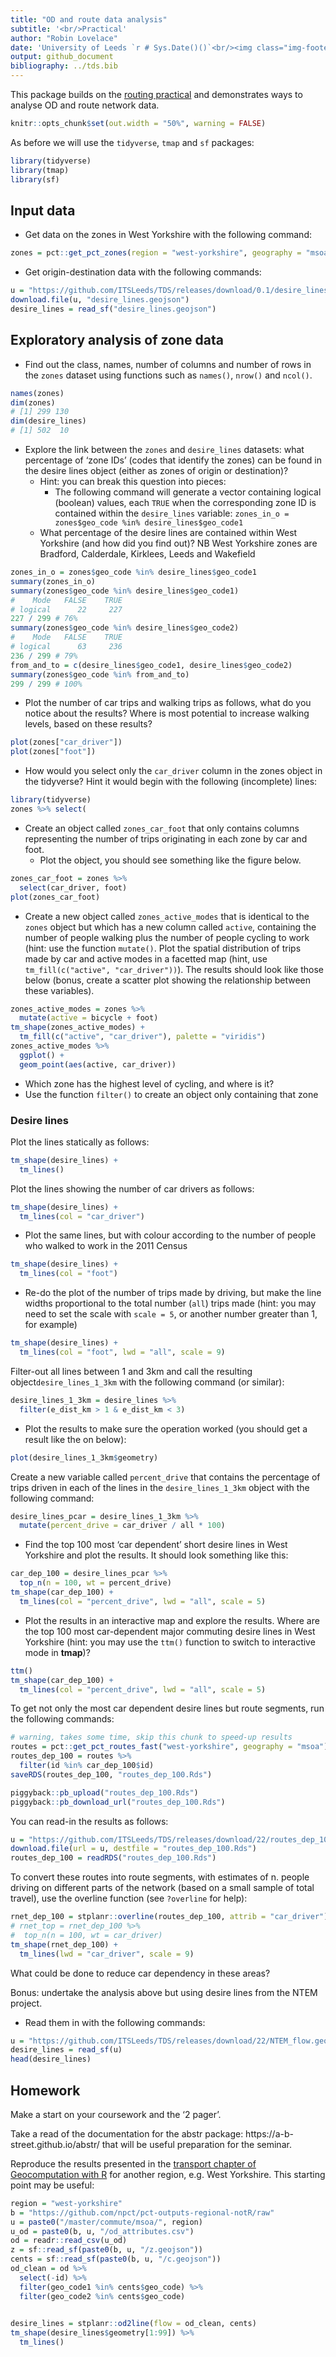 ```yaml
---
title: "OD and route data analysis"
subtitle: '<br/>Practical'
author: "Robin Lovelace"
date: 'University of Leeds `r # Sys.Date()()`<br/><img class="img-footer" alt="" src="https://comms.leeds.ac.uk/wp-content/themes/toolkit-wordpress-theme/img/logo.png">'
output: github_document
bibliography: ../tds.bib
---
```


This package builds on the [routing practical](https://github.com/ITSLeeds/TDS/blob/master/practicals/6-routing.md) and demonstrates ways to analyse OD and route network data.

```r
knitr::opts_chunk$set(out.width = "50%", warning = FALSE)
```

As before we will use the `tidyverse`, `tmap` and `sf` packages:

```r
library(tidyverse)
library(tmap)
library(sf)
```

## Input data

- Get data on the zones in West Yorkshire with the following command:

```r
zones = pct::get_pct_zones(region = "west-yorkshire", geography = "msoa")
```

- Get origin-destination data with the following commands:

```r
u = "https://github.com/ITSLeeds/TDS/releases/download/0.1/desire_lines.geojson"
download.file(u, "desire_lines.geojson")
desire_lines = read_sf("desire_lines.geojson")
```


## Exploratory analysis of zone data

- Find out the class, names, number of columns and number of rows in the  `zones` dataset using functions such as `names()`, `nrow()` and `ncol()`.

```r
names(zones)
dim(zones)
# [1] 299 130
dim(desire_lines)
# [1] 502  10
```

- Explore the link between the `zones` and `desire_lines` datasets: what percentage of 'zone IDs' (codes that identify the zones) can be found in the desire lines object (either as zones of origin or destination)?
  - Hint: you can break this question into pieces:
    - The following command will generate a vector containing logical (boolean) values, each `TRUE` when the corresponding zone ID is contained within the `desire_lines` variable: `zones_in_o = zones$geo_code %in% desire_lines$geo_code1`
  - What percentage of the desire lines are contained within West Yorkshire (and how did you find out)? NB West Yorkshire zones are Bradford, Calderdale, Kirklees, Leeds and Wakefield
  
```r
zones_in_o = zones$geo_code %in% desire_lines$geo_code1
summary(zones_in_o)
summary(zones$geo_code %in% desire_lines$geo_code1)
#    Mode   FALSE    TRUE 
# logical      22     227
227 / 299 # 76%
summary(zones$geo_code %in% desire_lines$geo_code2)
#    Mode   FALSE    TRUE 
# logical      63     236 
236 / 299 # 79%
from_and_to = c(desire_lines$geo_code1, desire_lines$geo_code2)
summary(zones$geo_code %in% from_and_to)
299 / 299 # 100%
```

- Plot the number of car trips and walking trips as follows, what do you notice about the results? Where is most potential to increase walking levels, based on these results?

```r
plot(zones["car_driver"])
plot(zones["foot"])
```

- How would you select only the `car_driver` column in the zones object in the tidyverse? Hint it would begin with the following (incomplete) lines:

```r
library(tidyverse)
zones %>% select(
```

- Create an object called `zones_car_foot` that only contains columns representing the number of trips originating in each zone by car and foot.
  - Plot the object, you should see something like the figure below.
  
```r
zones_car_foot = zones %>% 
  select(car_driver, foot)
plot(zones_car_foot)
```


- Create a new object called `zones_active_modes` that is identical to the `zones` object but which has a new column called `active`, containing the number of people walking plus the number of people cycling to work (hint: use the function `mutate()`. Plot the spatial distribution of trips made by car and active modes in a facetted map (hint, use `tm_fill(c("active", "car_driver"))`). The results should look like those below (bonus, create a scatter plot showing the relationship between these variables).

```r
zones_active_modes = zones %>% 
  mutate(active = bicycle + foot)
tm_shape(zones_active_modes) +
  tm_fill(c("active", "car_driver"), palette = "viridis")
zones_active_modes %>% 
  ggplot() +
  geom_point(aes(active, car_driver))
```

- Which zone has the highest level of cycling, and where is it?
- Use the function `filter()` to create an object only containing that zone

### Desire lines

Plot the lines statically as follows:

```r
tm_shape(desire_lines) +
  tm_lines()
```

Plot the lines showing the number of car drivers as follows:

```r
tm_shape(desire_lines) +
  tm_lines(col = "car_driver")
```

- Plot the same lines, but with colour according to the number of people who walked to work in the 2011 Census

```r
tm_shape(desire_lines) +
  tm_lines(col = "foot")
```

- Re-do the plot of the number of trips made by driving, but make the line widths proportional to the total number (`all`) trips made (hint: you may need to set the scale with `scale = 5`, or another number greater than 1, for example)

```r
tm_shape(desire_lines) +
  tm_lines(col = "foot", lwd = "all", scale = 9)
```

Filter-out all lines between 1 and 3km and call the resulting object`desire_lines_1_3km` with the following command (or similar):

```r
desire_lines_1_3km = desire_lines %>% 
  filter(e_dist_km > 1 & e_dist_km < 3)
```

- Plot the results to make sure the operation worked (you should get a result like the on below):

```r
plot(desire_lines_1_3km$geometry)
```

Create a new variable called `percent_drive` that contains the percentage of trips driven in each of the lines in the `desire_lines_1_3km` object with the following command:

```r
desire_lines_pcar = desire_lines_1_3km %>% 
  mutate(percent_drive = car_driver / all * 100)
```

- Find the top 100 most 'car dependent' short desire lines in West Yorkshire and plot the results. It should look something like this:

```r
car_dep_100 = desire_lines_pcar %>% 
  top_n(n = 100, wt = percent_drive)
tm_shape(car_dep_100) +
  tm_lines(col = "percent_drive", lwd = "all", scale = 5)
```

- Plot the results in an interactive map and explore the results. Where are the top 100 most car-dependent major commuting desire lines in West Yorkshire (hint: you may use the `ttm()` function to switch to interactive mode in **tmap**)?


```r
ttm()
tm_shape(car_dep_100) +
  tm_lines(col = "percent_drive", lwd = "all", scale = 5)
```

To get not only the most car dependent desire lines but route segments, run the following commands:

```r
# warning, takes some time, skip this chunk to speed-up results
routes = pct::get_pct_routes_fast("west-yorkshire", geography = "msoa") 
routes_dep_100 = routes %>% 
  filter(id %in% car_dep_100$id)
saveRDS(routes_dep_100, "routes_dep_100.Rds")
```

```r
piggyback::pb_upload("routes_dep_100.Rds")
piggyback::pb_download_url("routes_dep_100.Rds")
```

You can read-in the results as follows:

```r
u = "https://github.com/ITSLeeds/TDS/releases/download/22/routes_dep_100.Rds"
download.file(url = u, destfile = "routes_dep_100.Rds")
routes_dep_100 = readRDS("routes_dep_100.Rds")
```

To convert these routes into route segments, with estimates of n. people driving on different parts of the network (based on a small sample of total travel), use the overline function (see `?overline` for help):

```r
rnet_dep_100 = stplanr::overline(routes_dep_100, attrib = "car_driver")
# rnet_top = rnet_dep_100 %>% 
#  top_n(n = 100, wt = car_driver)
tm_shape(rnet_dep_100) +
  tm_lines(lwd = "car_driver", scale = 9)
```

What could be done to reduce car dependency in these areas?

Bonus: undertake the analysis above but using desire lines from the NTEM project.

- Read them in with the following commands:

```r
u = "https://github.com/ITSLeeds/TDS/releases/download/22/NTEM_flow.geojson"
desire_lines = read_sf(u)
head(desire_lines)
```

## Homework

Make a start on your coursework and the '2 pager'.

Take a read of the documentation for the abstr package: https://a-b-street.github.io/abstr/ that will be useful preparation for the seminar.

Reproduce the results presented in the [transport chapter of Geocomputation with R](https://geocompr.robinlovelace.net/transport.html) for another region, e.g. West Yorkshire. This starting point may be useful:


```r
region = "west-yorkshire"
b = "https://github.com/npct/pct-outputs-regional-notR/raw"
u = paste0("/master/commute/msoa/", region)
u_od = paste0(b, u, "/od_attributes.csv")
od = readr::read_csv(u_od)
z = sf::read_sf(paste0(b, u, "/z.geojson"))
cents = sf::read_sf(paste0(b, u, "/c.geojson"))
od_clean = od %>% 
  select(-id) %>% 
  filter(geo_code1 %in% cents$geo_code) %>% 
  filter(geo_code2 %in% cents$geo_code) 

  
desire_lines = stplanr::od2line(flow = od_clean, cents)
tm_shape(desire_lines$geometry[1:99]) %>% 
  tm_lines()
```


